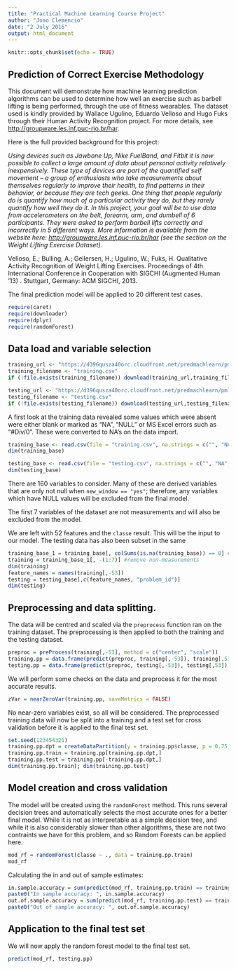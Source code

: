 ```yaml
---
title: "Practical Machine Learning Course Project"
author: "Joao Clemencio"
date: "2 July 2016"
output: html_document
---
```


```r
knitr::opts_chunk$set(echo = TRUE)
```

## Prediction of Correct Exercise Methodology

This document will demonstrate how machine learning prediction algorithms can be used to determine how well an exercise such as barbell lifting is being performed, through the use of fitness wearables. The dataset used is kindly provided by Wallace Ugulino, Eduardo Velloso and Hugo Fuks through their Human Activity Recognition project. For more details, see <http://groupware.les.inf.puc-rio.br/har>.

Here is the full provided background for this project:

*Using devices such as Jawbone Up, Nike FuelBand, and Fitbit it is now possible to collect a large amount of data about personal activity relatively inexpensively. These type of devices are part of the quantified self movement – a group of enthusiasts who take measurements about themselves regularly to improve their health, to find patterns in their behavior, or because they are tech geeks. One thing that people regularly do is quantify how much of a particular activity they do, but they rarely quantify how well they do it. In this project, your goal will be to use data from accelerometers on the belt, forearm, arm, and dumbell of 6 participants. They were asked to perform barbell lifts correctly and incorrectly in 5 different ways. More information is available from the website here: <http://groupware.les.inf.puc-rio.br/har> (see the section on the Weight Lifting Exercise Dataset).*

Velloso, E.; Bulling, A.; Gellersen, H.; Ugulino, W.; Fuks, H. Qualitative Activity Recognition of Weight Lifting Exercises. Proceedings of 4th International Conference in Cooperation with SIGCHI (Augmented Human '13) . Stuttgart, Germany: ACM SIGCHI, 2013.

The final prediction model will be applied to 20 different test cases.


```r
require(caret)
require(downloader)
require(dplyr)
require(randomForest)
```
## Data load and variable selection

```r
training_url <- "https://d396qusza40orc.cloudfront.net/predmachlearn/pml-training.csv"
training_filename <- "training.csv"
if (!file.exists(training_filename)) download(training_url,training_filename)

testing_url <- "https://d396qusza40orc.cloudfront.net/predmachlearn/pml-testing.csv"
testing_filename <- "testing.csv"
if (!file.exists(testing_filename)) download(testing_url,testing_filename)
```

A first look at the training data revealed some values which were absent were either blank or marked as "NA", "NULL" or MS Excel errors such as "#Div/0". These were converted to NA's on the data import.

```r
training_base <- read.csv(file = "training.csv", na.strings = c("", "NA", "NULL", "#DIV/0!"))
dim(training_base)

testing_base <- read.csv(file = "testing.csv", na.strings = c("", "NA", "NULL", "#DIV/0!"))
dim(testing_base)
```

There are 160 variables to consider. Many of these are derived variables that are only not null when `new_window == "yes"`; therefore, any variables which have NULL values will be excluded from the final model. 

The first 7 variables of the dataset are not measurements and will also be excluded from the model.

We are left with 52 features and the `classe` result. This will be the input to our model. The testing data has also been subset in the same 

```r
training_base_1 = training_base[, colSums(is.na(training_base)) == 0] #remove NA's
training = training_base_1[, -(1:7)] #remove non-measurements
dim(training)
feature_names = names(training[,-53])
testing = testing_base[,c(feature_names, "problem_id")]
dim(testing)
```
## Preprocessing and data splitting.

The data will be centred and scaled via the `preprocess` function ran on the training dataset. The preprocessing is then applied to both the training and the testing dataset.

```r
preproc = preProcess(training[,-53], method = c("center", "scale"))
training.pp = data.frame(predict(preproc, training[,-53]), training[,53]); names(training.pp) = names(training)
testing.pp = data.frame(predict(preproc, testing[,-53]), testing[,53]); names(testing.pp) = names(testing)
```

We will perform some checks on the data and preprocess it for the most accurate results. 

```r
zVar = nearZeroVar(training.pp, saveMetrics = FALSE)
```

No near-zero variables exist, so all will be considered. 
The preprocessed training data will now be split into a training and a test set for cross validation before it is applied to the final test set.

```r
set.seed(123454321)
training.pp.dpt = createDataPartition(y = training.pp$classe, p = 0.75, list = FALSE)
training.pp.train = training.pp[training.pp.dpt,]
training.pp.test = training.pp[-training.pp.dpt,]
dim(training.pp.train); dim(training.pp.test)
```

## Model creation and cross validation

The model will be created using the `randomForest` method. This runs several decision trees and automatically selects the most accurate ones for a better final model. While it is not as interpretable as a simple decision tree, and while it is also considerably slower than other algorithms, these are not two contraints we have for this problem, and so Random Forests can be applied here.

```r
mod_rf = randomForest(classe ~ ., data = training.pp.train)
mod_rf
```

Calculating the in and out of sample estimates:

```r
in.sample.accuracy = sum(predict(mod_rf, training.pp.train) == training.pp.train$classe) / nrow(training.pp.train)
paste0("In sample accuracy: ", in.sample.accuracy)
out.of.sample.accuracy = sum(predict(mod_rf, training.pp.test) == training.pp.test$classe) / nrow(training.pp.test)
paste0("Out of sample accuracy: ", out.of.sample.accuracy)
```

## Application to the final test set

We will now apply the random forest model to the final test set.

```r
predict(mod_rf, testing.pp)
```